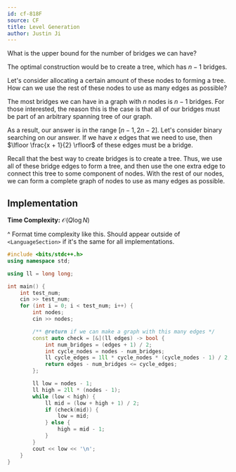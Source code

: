 ```yaml
---
id: cf-818F
source: CF
title: Level Generation
author: Justin Ji
---
```


<Spoiler title="Hint 1">

What is the upper bound for the number of bridges we can have?

</Spoiler>

<Spoiler title="Answer to Hint 1">

The optimal construction would be to create a tree, which has $n - 1$ bridges.

</Spoiler>

<Spoiler title="Hint 2">

Let's consider allocating a certain amount of these nodes to forming a tree.
How can we use the rest of these nodes to use as many edges as possible?

</Spoiler>

<Spoiler title="Explanation">

The most bridges we can have in a graph with $n$ nodes is $n - 1$ bridges. For 
those interested, the reason this is the case is that all of our bridges must be part of an 
arbitrary spanning tree of our graph. 

As a result, our answer is in the range $[n - 1, 2n - 2]$. Let's consider binary 
searching on our answer. If we have $x$ edges that we need to use, then 
$\lfloor \frac{x + 1}{2} \rfloor$ of these edges must be a bridge. 

Recall that the best way to create bridges is to create a tree. Thus, we use all of these 
bridge edges to form a tree, and then use the one extra edge to connect this tree 
to some component of nodes. With the rest of our nodes, we can form a complete 
graph of nodes to use as many edges as possible.

## Implementation

**Time Complexity:** $\mathcal{O}(Q\log{N})$

^ Format time complexity like this. Should appear outside of `<LanguageSection>` if it's the same for all implementations.

<LanguageSection>
<CPPSection>

```cpp
#include <bits/stdc++.h>
using namespace std;

using ll = long long;

int main() {
    int test_num;
    cin >> test_num;
    for (int i = 0; i < test_num; i++) {
        int nodes;
        cin >> nodes;

        /** @return if we can make a graph with this many edges */
        const auto check = [&](ll edges) -> bool {
            int num_bridges = (edges + 1) / 2;
            int cycle_nodes = nodes - num_bridges;
            ll cycle_edges = 1ll * cycle_nodes * (cycle_nodes - 1) / 2;
            return edges - num_bridges <= cycle_edges;
        };

        ll low = nodes - 1;
        ll high = 2ll * (nodes - 1);
        while (low < high) {
            ll mid = (low + high + 1) / 2;
            if (check(mid)) {
                low = mid;
            } else {
                high = mid - 1;
            }
        }
        cout << low << '\n';
    }
}
```

</CPPSection>
</LanguageSection>

</Spoiler>